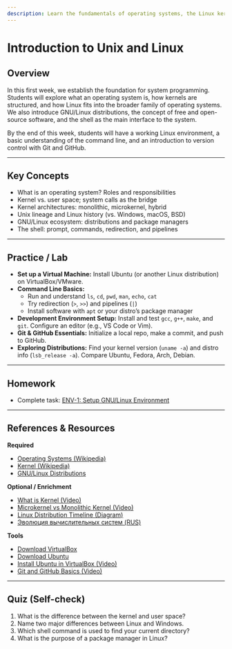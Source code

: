 ```yaml
---
description: Learn the fundamentals of operating systems, the Linux kernel, GNU/Linux distributions, and basic shell usage. Set up your Linux environment and development tools for system programming.
---
```


# Introduction to Unix and Linux

## Overview  
In this first week, we establish the foundation for system programming. Students will explore what an operating system is, how kernels are structured, and how Linux fits into the broader family of operating systems. We also introduce GNU/Linux distributions, the concept of free and open-source software, and the shell as the main interface to the system.  

By the end of this week, students will have a working Linux environment, a basic understanding of the command line, and an introduction to version control with Git and GitHub.  

---

## Key Concepts  
- What is an operating system? Roles and responsibilities  
- Kernel vs. user space; system calls as the bridge  
- Kernel architectures: monolithic, microkernel, hybrid  
- Unix lineage and Linux history (vs. Windows, macOS, BSD)  
- GNU/Linux ecosystem: distributions and package managers  
- The shell: prompt, commands, redirection, and pipelines  

---

## Practice / Lab  
- **Set up a Virtual Machine:** Install Ubuntu (or another Linux distribution) on VirtualBox/VMware.  
- **Command Line Basics:**  
  - Run and understand `ls`, `cd`, `pwd`, `man`, `echo`, `cat`  
  - Try redirection (`>`, `>>`) and pipelines (`|`)  
  - Install software with `apt` or your distro’s package manager  
- **Development Environment Setup:** Install and test `gcc`, `g++`, `make`, and `git`. Configure an editor (e.g., VS Code or Vim).  
- **Git & GitHub Essentials:** Initialize a local repo, make a commit, and push to GitHub.  
- **Exploring Distributions:** Find your kernel version (`uname -a`) and distro info (`lsb_release -a`). Compare Ubuntu, Fedora, Arch, Debian.  

---

## Homework  
- Complete task: [ENV-1: Setup GNU/Linux Environment](/system-programming/tasks/environment/environment-setup/)

---

## References & Resources  

**Required**  
- [Operating Systems (Wikipedia)](https://en.wikipedia.org/wiki/Operating_system)  
- [Kernel (Wikipedia)](https://en.wikipedia.org/wiki/Kernel_(operating_system))  
- [GNU/Linux Distributions](https://en.wikipedia.org/wiki/List_of_Linux_distributions)  

**Optional / Enrichment**  
- [What is Kernel (Video)](https://www.youtube.com/watch?v=IvGdY6luTtU)  
- [Microkernel vs Monolithic Kernel (Video)](https://www.youtube.com/watch?v=UMsscWnM67g)  
- [Linux Distribution Timeline (Diagram)](https://upload.wikimedia.org/wikipedia/commons/1/1b/Linux_Distribution_Timeline.svg)  
- [Эволюция вычислительных систем (RUS)](https://www.youtube.com/watch?v=PnGZwqO4hRU)  

**Tools**  
- [Download VirtualBox](https://www.virtualbox.org/wiki/Downloads)  
- [Download Ubuntu](https://ubuntu.com/download/desktop)  
- [Install Ubuntu in VirtualBox (Video)](https://www.youtube.com/watch?v=HtST0LMRy0M)  
- [Git and GitHub Basics (Video)](https://www.youtube.com/watch?v=wpISo9TNjfU)  

---

## Quiz (Self-check)  
1. What is the difference between the kernel and user space?  
2. Name two major differences between Linux and Windows.  
3. Which shell command is used to find your current directory?  
4. What is the purpose of a package manager in Linux?  

